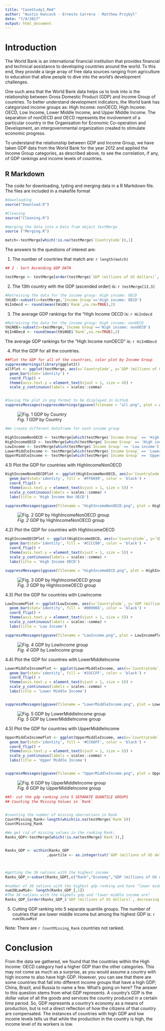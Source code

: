 ---
title: "CaseStudy1_Rmd"
author: "Austin Hancock - Ernesto Carrera - Matthew Przybyl"
date: "7/9/2017"
output: html_document
---

# Introduction

  The World Bank is an international financial institution that provides financial and technical assistance to developing countries around the world. To this end, they provide a large array of free data sources ranging from agriculture to education that allow people to dive into the world’s development challenges. 
  
  One such area that the World Bank data helps us to look into is the relationship between Gross Domestic Product (GDP) and Income Group of countries. To better understand development indicators, the World bank has categorized income groups as: High Income: nonOECD, High Income: OECD, Low Income, Lower Middle Income, and Upper Middle Income. The separation of nonOECD and OECD represents the involvement of a particular country in the Organisation for Economic Co-operation and Development, an intergovernmental organization created to stimulate economic progress.
  
  To understand the relationship between GDP and Income Group, we have taken GDP data from the World Bank for the year 2012 and applied the Income Group categories, as described above, to see the correlation, if any, of GDP rankings and income levels of countries.


## R Markdown

The code for downloading, tyding and merging data in a R Markdown file.
The files are included in a makefile format


```{r}
#downloading
source("Download.R")

#Cleaning
source("Cleaning.R")

#merging the data into a Data fram object testMerge
source ("Merging.R")

```



```{r}
match<-testMerge[which(!is.na(testMerge$`CountryCode`)),1]

```
The answers to the questions of interest are:

1) The number of countries that match are: `r length(match)`

```{r}
## 2 - Sort Ascending GDP DATA

testMerge <- testMerge[order(testMerge$`GDP (millions of US dollars)`, decreasing = FALSE),]

```


2) The 13th country with the GDP (ascended order) is: `r testMerge[13,3]`


```{r}
#Retreiving the data for the income group: High income: OECD
tHiOE<-subset(x=testMerge,`Income Group`=='High income: OECD')
HiInOecd <- round(mean(tHiOE$`Rank`,na.rm=TRUE),2)
```


3) The average GDP rankings for the "High Income OECD is: `r HiInOecd` 


```{r}
#Retreiving the data for the income group: High income: nonOECD
tHiNOE<-subset(x=testMerge,`Income Group`=='High income: nonOECD')
HiInNOecd <- round(mean(tHiNOE$`Rank`,na.rm=TRUE),2)

```
  The average GDP rankings for the "High Income nonOECD" is: `r HiInNOecd` 


4) Plot the GDP for all the countries. 
```{r results='hide'}
##Plot the GDP for all of the countries, color plot by Income Group
suppressWarnings(library(ggplot2))
allPlot <- ggplot(testMerge, aes(x=`CountryCode`, y=`GDP (millions of US dollars)`, fill=`Income Group`)) +
  geom_bar(stat='identity') +
  coord_flip() +
  theme(axis.text.y = element_text(vjust = 1, size = 4)) +
  scale_y_continuous(labels = scales::comma)


#Saving the plot in png format to be displayed in Github
suppressMessages(suppressWarnings(ggsave(filename = "all.png", plot = allPlot)))

```

![*Fig. 1* GDP by Country](all.png)

```{r}

#We create different dataframe for each income group

HighIncomeNonOECD <- testMerge[which(testMerge$`Income Group` == 'High income: nonOECD'),]
HighIncomeOECD <- testMerge[which(testMerge$`Income Group` == 'High income: OECD'),]
LowIncome <- testMerge[which(testMerge$`Income Group` == 'Low income'),]
LowerMiddleIncome <- testMerge[which(testMerge$`Income Group` == 'Lower middle income'),]
UpperMiddleIncome <- testMerge[which(testMerge$`Income Group` == 'Upper middle income'),]


```





4.1) Plot the GDP for countries with HighIncomeNonOECD

```{r}
HighIncomeNoneOECDPlot <- ggplot(HighIncomeNonOECD, aes(x=`CountryCode`, y=`GDP (millions of US dollars)`, fill=`Income Group`)) +
  geom_bar(stat='identity', fill = '#FF6699', color = 'black') +
  coord_flip() +
  theme(axis.text.y = element_text(vjust = 1, size = 5)) +
  scale_y_continuous(labels = scales::comma) +
  labs(title = 'High Income Non OECD')

suppressMessages(ggsave(filename = "HighIncomeNonOECD.png", plot = HighIncomeNoneOECDPlot)) 
```

![*Fig. 2* GDP by HighIncomeNonOECD group](HighIncomeNonOECD.png)

4.2) Plot the GDP for countries with HighIncomeOECD

```{r}
HighIncomeOECDPlot <- ggplot(HighIncomeOECD, aes(x=`CountryCode`, y=`GDP (millions of US dollars)`, fill=`Income Group`)) +
  geom_bar(stat='identity', fill = '#CCCC00', color = 'black') +
  coord_flip() +
  theme(axis.text.y = element_text(vjust = 1, size = 5)) +
  scale_y_continuous(labels = scales::comma) +
  labs(title = 'High Income OECD')

suppressMessages(ggsave(filename = "HighIncomeOECD.png", plot = HighIncomeOECDPlot))
```

![*Fig. 3* GDP by HighIncomeOECD group](HighIncomeOECD.png)

4.3) Plot the GDP for countries with LowIncome

```{r}

LowIncomePlot <- ggplot(LowIncome, aes(x=`CountryCode`, y=`GDP (millions of US dollars)`, fill=`Income Group`)) +
  geom_bar(stat='identity', fill = '#009966', color = 'black') +
  coord_flip() +
  theme(axis.text.y = element_text(vjust = 1, size = 5)) +
  scale_y_continuous(labels = scales::comma) +
  labs(title = 'Low Income')

suppressMessages(ggsave(filename = "LowIncome.png", plot = LowIncomePlot))

```

![*Fig. 4* GDP by LowIncome group](LowIncome.png)

4.4) Plot the GDP for countries with LowerMiddleIncome

```{r}
LowerMiddleIncomePlot <- ggplot(LowerMiddleIncome, aes(x=`CountryCode`, y=`GDP (millions of US dollars)`, fill=`Income Group`)) +
  geom_bar(stat='identity', fill = '#33CCFF', color = 'black') +
  coord_flip() +
  theme(axis.text.y = element_text(vjust = 1, size = 5)) +
  scale_y_continuous(labels = scales::comma) +
  labs(title = 'Lower Middle Income')


suppressMessages(ggsave(filename = "LowerMiddleIncome.png", plot = LowerMiddleIncomePlot))
```


![*Fig. 5* GDP by LowerMiddleIncome group](LowerMiddleIncome.png)


4.5) Plot the GDP for countries with UpperMiddleIncome
```{r}
UpperMiddleIncomePlot <- ggplot(UpperMiddleIncome, aes(x=`CountryCode`, y=`GDP (millions of US dollars)`, fill=`Income Group`)) +
  geom_bar(stat='identity', fill = '#CC66FF', color = 'black') +
  coord_flip() +
  theme(axis.text.y = element_text(vjust = 1, size = 5)) +
  scale_y_continuous(labels = scales::comma) +
  labs(title = 'Upper Middle Income')


suppressMessages(ggsave(filename = "UpperMiddleIncome.png", plot = UpperMiddleIncomePlot))

```

![*Fig. 6* GDP by UpperMiddleIncome group](UpperMiddleIncome.png)

```{r}
##5- cut the gdp ranking into 5 SEPARATE QUANTILE GROUPS
## Counting the Missing Values in `Rank`


#counting the number of missing obervations in Rank
CountMissing_Rank<-length(which(is.na(testMerge$`Rank`)))
CountMissing_Rank

#We get rid of missing values in the ranking Rank: 
Ranks_GDP<-testMerge[which(!is.na(testMerge$`Rank`)),]


Ranks_GDP <- within(Ranks_GDP
                   ,quartile <- as.integer(cut(`GDP (millions of US dollars)`, quantile(`GDP (millions of US dollars)`, probs=0:5/5), include.lowest=TRUE)))



#getting the 38 nations with the highest income
Ranks_GDP_<-subset(Ranks_GDP[,c("Rank","Economy","GDP (millions of US dollars)","Income Group","quartile")],quartile==5 & `Income Group`=="Lower middle income")

#number of 38 nations with the highest gdp ranking and have "lower middle income is:"
num38LowMid<- length(Ranks_GDP_[,1])
#The 38 nations with the highets gdp and "lower middle income are"
Ranks_GDP_[order(Ranks_GDP_$`GDP (millions of US dollars)`, decreasing = TRUE),]


```


5) Cutting GDP ranking into 5 separate quantile groups. The number of coutries that are
lower middle income but among the highest GDP is: `r num38LowMid`

Note: There are `r CountMissing_Rank` countries not ranked.

# Conclusion

  From the data we gathered, we found that the countries within the High Income: OECD category had a higher GDP than the other categories. This may not come as much as a surprise, as you would assume a country with high income to also have high GDP. However, you can see that there are some countries that fall into different income groups that have a high GDP; China, Brazil, and Russia to name a few. What’s going on here? The answer to this question stems from what GDP represents. A country’s GDP is the dollar value of all the goods and services the country produced in a certain time period. So, GDP represents a country’s economy as a means of production, but is not a direct reflection of how the citizens of that country are compensated. The instances of countries with high GDP and low income levels tells us that while the production in the country is high, the income level of its workers is low.

